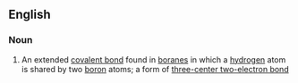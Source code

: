 ==English==

===Noun===
{{wikipedia}}
{{en-noun}}

# {{lb|en|informal|inorganic chemistry}} An extended [[covalent bond]] found in [[borane]]s in which a [[hydrogen]] atom is shared by two [[boron]] atoms; a form of [[three-center two-electron bond]]